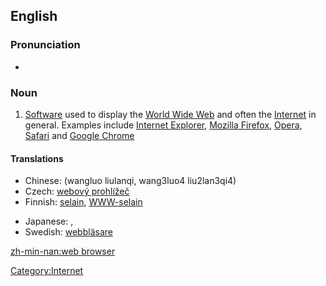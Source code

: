 {{wikipedia}}
==English==

===Pronunciation===
*{{SAMPA|/web br\`aUz3`/}}

===Noun===
{{en-noun|sg=[[web]] [[browser]]}}

# [[software|Software]] used to display the [[World Wide Web]] and often the [[Internet]] in general. Examples include [[w:Internet Explorer|Internet Explorer]], [[w:Mozilla Firefox|Mozilla Firefox]], [[w:Opera (web browser)|Opera]], [[w:Safari (web browser)|Safari]] and [[w:Google Chrome|Google Chrome]]

====Translations====
{{top}}
* Chinese: (wangluo liulanqi, wang3luo4 liu2lan3qi4)
* Czech: [[webový prohlížeč]] {{m}}
* Finnish: [[selain]], [[WWW-selain]]
{{mid}}
* Japanese: {{t-|ja|ブラウザ|tr=brauza|sc=Jpan}}, {{t-|ja|ウェブブラウザ|tr=Webu brauza|sc=Jpan}}
* Swedish: [[webbläsare]]
{{bottom}}

[[Category:Internet]]
[[zh-min-nan:web browser]]